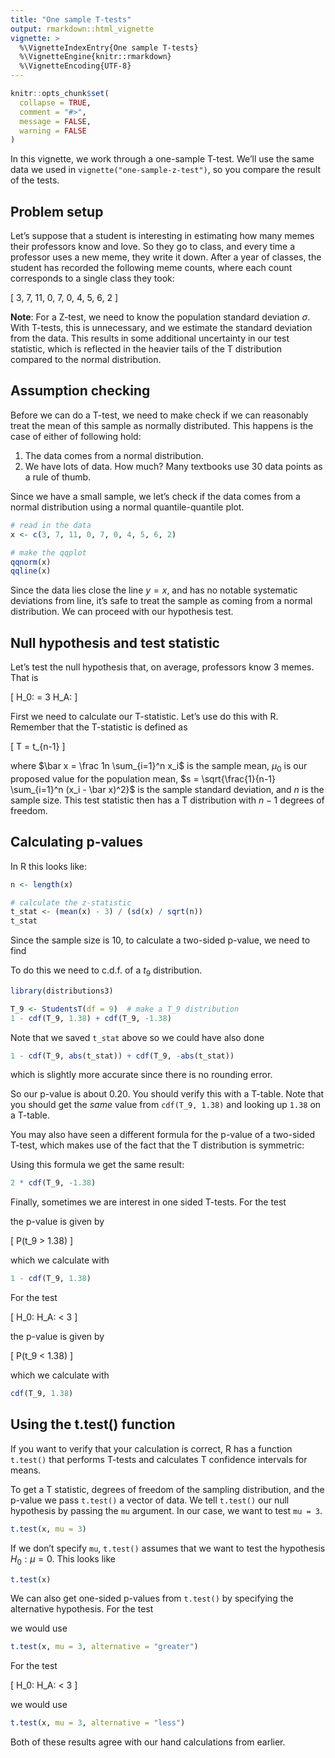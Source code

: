 ```yaml
---
title: "One sample T-tests"
output: rmarkdown::html_vignette
vignette: >
  %\VignetteIndexEntry{One sample T-tests}
  %\VignetteEngine{knitr::rmarkdown}
  %\VignetteEncoding{UTF-8}
---
```


```r
knitr::opts_chunk$set(
  collapse = TRUE,
  comment = "#>",
  message = FALSE,
  warning = FALSE
)
```

In this vignette, we work through a one-sample T-test. We'll use the same data we used in `vignette("one-sample-z-test")`, so you compare the result of the tests.

## Problem setup

Let's suppose that a student is interesting in estimating how many memes
their professors know and love. So they go to class, and every time a
professor uses a new meme, they write it down. After a year of classes,
the student has recorded the following meme counts, where each count
corresponds to a single class they took:

\[
  3, 7, 11, 0, 7, 0, 4, 5, 6, 2
\]

**Note**: For a Z-test, we need to know the population standard deviation $\sigma$. With T-tests, this is unnecessary, and we estimate the standard deviation from the data. This results in some additional uncertainty in our test statistic, which is reflected in the heavier tails of the T distribution compared to the normal distribution.

## Assumption checking

Before we can do a T-test, we need to make check if we can reasonably
treat the mean of this sample as normally distributed. This happens is
the case of either of following hold:

1. The data comes from a normal distribution.
2. We have lots of data. How much? Many textbooks use 30 data points
  as a rule of thumb.

Since we have a small sample, we let's check if the data comes from
a normal distribution using a normal quantile-quantile plot.

```r
# read in the data
x <- c(3, 7, 11, 0, 7, 0, 4, 5, 6, 2)

# make the qqplot
qqnorm(x)
qqline(x)
```

Since the data lies close the line $y = x$, and has no notable
systematic deviations from line, it's safe to treat the sample as
coming from a normal distribution. We can proceed with our hypothesis
test.

## Null hypothesis and test statistic


Let's test the null hypothesis that, on average, professors know 3 memes.
That is

\[
  H_0: \mu = 3 \qquad H_A: \mu \neq 3
\]

First we need to calculate our T-statistic. Let's use do this with R.
Remember that the T-statistic is defined as

\[
  T = \frac{\bar x - \mu_0}{s / \sqrt{n}} \sim t_{n-1}
\]

where $\bar x = \frac 1n \sum_{i=1}^n x_i$ is the sample mean, $\mu_0$ is our proposed value for the population mean, $s = \sqrt{\frac{1}{n-1} \sum_{i=1}^n (x_i - \bar x)^2}$ is the sample standard deviation, and $n$ is the sample size. This test statistic then has a T distribution with $n-1$ degrees of freedom.

## Calculating p-values

In R this looks like:

```r
n <- length(x)

# calculate the z-statistic
t_stat <- (mean(x) - 3) / (sd(x) / sqrt(n))
t_stat
```

Since the sample size is 10, to calculate a two-sided p-value, we need to find

\begin{align}
  P(|t_9| \ge |1.38|)
  &= P(t_9 \ge 1.38) + P(t_9 \le -1.38) \\
  &= 1 - P(t_9 \le 1.38) + P(t_9 \le -1.38) \\
\end{align}

To do this we need to c.d.f. of a $t_9$ distribution.

```r
library(distributions3)

T_9 <- StudentsT(df = 9)  # make a T_9 distribution
1 - cdf(T_9, 1.38) + cdf(T_9, -1.38)
```

Note that we saved `t_stat` above so we could have also done

```r
1 - cdf(T_9, abs(t_stat)) + cdf(T_9, -abs(t_stat))
```

which is slightly more accurate since there is no rounding error.

So our p-value is about 0.20. You should verify this with a T-table.
Note that you should get the *same* value from `cdf(T_9, 1.38)` and looking
up `1.38` on a T-table.

You may also have seen a different formula for the p-value of a two-sided
T-test, which makes use of the fact that the T distribution is
symmetric:

\begin{align}
  P(|t_9| \ge |1.38|)
  &= 2 \cdot P(t_9 \le -|1.38|)
\end{align}

Using this formula we get the same result:

```r
2 * cdf(T_9, -1.38)
```

Finally, sometimes we are interest in one sided T-tests. For the test

\begin{align}
  H_0: \mu \le 3 \qquad H_A: \mu > 3
\end{align}

the p-value is given by

\[
  P(t_9 > 1.38)
\]

which we calculate with

```r
1 - cdf(T_9, 1.38)
```

For the test

\[
  H_0: \mu \ge 3 \qquad H_A: \mu < 3
\]

the p-value is given by

\[
  P(t_9 < 1.38)
\]

which we calculate with

```r
cdf(T_9, 1.38)
```

## Using the t.test() function

If you want to verify that your calculation is correct, R has a function `t.test()` that performs T-tests and calculates T confidence intervals for means.

To get a T statistic, degrees of freedom of the sampling distribution, and the p-value we pass `t.test()` a vector of data. We tell `t.test()` our null hypothesis by passing the `mu` argument. In our case, we want to test `mu = 3`.

```r
t.test(x, mu = 3)
```

If we don't specify `mu`, `t.test()` assumes that we want to test the hypothesis $H_0 : \mu = 0$. This looks like

```r
t.test(x)
```

We can also get one-sided p-values from `t.test()` by specifying the alternative hypothesis. For the test

\begin{align}
  H_0: \mu \le 3 \qquad H_A: \mu > 3
\end{align}

we would use

```r
t.test(x, mu = 3, alternative = "greater")
```

For the test

\[
  H_0: \mu \ge 3 \qquad H_A: \mu < 3
\]

we would use

```r
t.test(x, mu = 3, alternative = "less")
```

Both of these results agree with our hand calculations from earlier.
